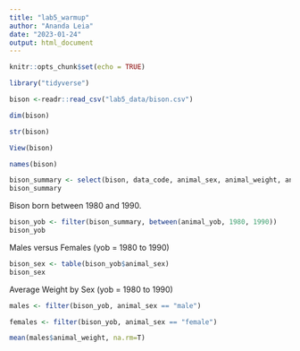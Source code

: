 ```yaml
---
title: "lab5_warmup"
author: "Ananda Leia"
date: "2023-01-24"
output: html_document
---
```


```r
knitr::opts_chunk$set(echo = TRUE)
```

```r
library("tidyverse")
```

```r
bison <-readr::read_csv("lab5_data/bison.csv")
```
```r
dim(bison)
```
```r
str(bison)
```
```r
View(bison)
```

```r
names(bison)
```


```r
bison_summary <- select(bison, data_code, animal_sex, animal_weight, animal_yob)
bison_summary
```
Bison born between 1980 and 1990.
```r
bison_yob <- filter(bison_summary, between(animal_yob, 1980, 1990))
bison_yob
```
Males versus Females (yob = 1980 to 1990)
```r
bison_sex <- table(bison_yob$animal_sex)
bison_sex
```
Average Weight by Sex (yob = 1980 to 1990)
```r
males <- filter(bison_yob, animal_sex == "male")
```
```r
females <- filter(bison_yob, animal_sex == "female")
```
```r
mean(males$animal_weight, na.rm=T)
```

